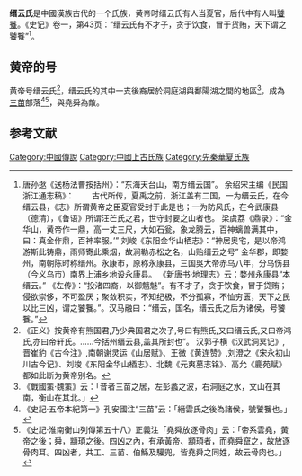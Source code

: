 '''缙云氏'''是中國漢族古代的一个氏族，黄帝时缙云氏有人当夏官，后代中有人叫[[饕餮|饕餮]]。《史记》卷一，第43页：“缙云氏有不才子，贪于饮食，冒于货贿，天下谓之饕餮”<ref>
唐孙逖《送杨法曹按括州》：“东海天台山，南方缙云国”。
余绍宋主编《民国浙江通志稿》：
　　古代所传，夏禹之前，浙江盖有二国，一为缙云氏，在今缙云县，《志》所谓黄帝之臣夏官受封于此是也；一为防风氏，在今武康县（德清），《鲁语》所谓汪芒氏之君，世守封要之山者也。
梁虞荔《鼎录》：“金华山，黄帝作一鼎，高一丈三尺，大如石瓮，象龙腾云，百神螭兽满其中，曰：真金作鼎，百神率服。’”
刘峻《东阳金华山栖志》：“神居奥宅，是以帝鸿游斯此铸鼎，雨师寄此乘烟，故涧勒赤松之名，山贻缙云之号”
金华郡，即婺州，南朝陈时称缙州。永康市，原称永康县，三国吳大帝赤乌八年，分乌伤县（今义乌市）南界上浦乡地设永康县。
《新唐书·地理志》云：婺州永康县“本缙云。”
《左传》：“投渚四裔，以御魑魅”。有不才子，贪于饮食，冒于贷贿；侵欲崇侈，不可盈厌；聚敛积实，不知纪极，不分孤寡，不恤穷匮，天下之民以比三凶，谓之饕餮。”。汉马融曰：“缙云，国名，缙云氏之后为诸侯，号饕餮。”</ref>。

==黄帝的号==
黄帝号缙云氏<ref>《正义》按黄帝有熊国君,乃少典国君之次子,号曰有熊氏,又曰缙云氏,又曰帝鸿氏,亦曰帝轩氏。……今括州缙云县,盖其所封也”。
汉郭子横《汉武洞冥记》,晋崔豹《古今注》,南朝谢灵运《山居赋》、王微《黄连赞》,刘澄之《宋永初山川古今记》、刘竣《东阳金华山栖志》、北魏《元爽墓志铭》、高允《鹿苑赋》都如此断为黄帝别名。</ref>，缙云氏的其中一支後裔居於洞庭湖與鄱陽湖之間的地區<ref>《戰國策·魏策》云：「昔者三苗之居，左彭蠡之波，右洞庭之水，文山在其南，衡山在其北。」</ref>，成為[[三苗|三苗]]部落<ref>《史記·五帝本紀第一》孔安國注“三苗”云：「縉雲氏之後為諸侯，號饕餮也。」</ref><ref>《史記·淮南衡山列傳第五十八》正義注「堯舜放逐骨肉」云：「帝系雲堯，黃帝之後；舜，顓頊之後。四凶之內，有承黃帝、顓頊者，而堯舜竄之，故放逐骨肉耳。四凶者，共工、三苗、伯鯀及驩兜，皆堯舜之同姓，故云骨肉也。」</ref>，與堯舜為敵。

==参考文献==
{{reflist|2}}
[[Category:中國傳說|Category:中國傳說]]
[[Category:中國上古氏族|Category:中國上古氏族]]
[[Category:先秦華夏氏族|Category:先秦華夏氏族]]